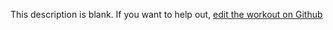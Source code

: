 
  This description is blank. If you want to help out, [edit the workout on Github](https://www.github.com/LiftArcade/exercises/blob/main/exercises/barbell-reverse-triceps-bench-press-description.mdx)